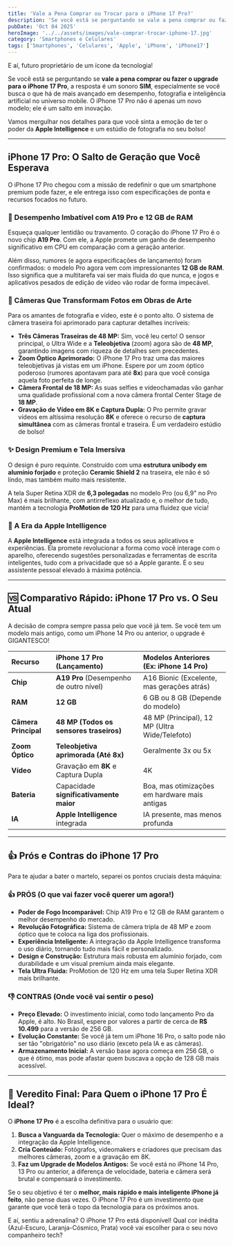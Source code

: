 ```yaml
---
title: 'Vale a Pena Comprar ou Trocar para o iPhone 17 Pro?'
description: 'Se você está se perguntando se vale a pena comprar ou fazer o upgrade para o iPhone 17 Pro, a resposta é um sonoro SIM, especialmente se você busca o que há de mais avançado em desempenho, fotografia e inteligência artificial no universo mobile.'
pubDate: 'Oct 04 2025'
heroImage: '../../assets/images/vale-comprar-trocar-iphone-17.jpg'
category: 'Smartphones e Celulares'
tags: ['Smartphones', 'Celulares', 'Apple', 'iPhone', 'iPhone17']
---
```


E aí, futuro proprietário de um ícone da tecnologia!

Se você está se perguntando se **vale a pena comprar ou fazer o upgrade para o iPhone 17 Pro**, a resposta é um sonoro **SIM**, especialmente se você busca o que há de mais avançado em desempenho, fotografia e inteligência artificial no universo mobile. O iPhone 17 Pro não é apenas um novo modelo; ele é um salto em inovação.

Vamos mergulhar nos detalhes para que você sinta a emoção de ter o poder da **Apple Intelligence** e um estúdio de fotografia no seu bolso!

---

<ProductCard sku="MLB1055308781" badge="destaque" />

## iPhone 17 Pro: O Salto de Geração que Você Esperava

O iPhone 17 Pro chegou com a missão de redefinir o que um smartphone premium pode fazer, e ele entrega isso com especificações de ponta e recursos focados no futuro.

### 🚀 Desempenho Imbatível com A19 Pro e 12 GB de RAM

Esqueça qualquer lentidão ou travamento. O coração do iPhone 17 Pro é o novo chip **A19 Pro**. Com ele, a Apple promete um ganho de desempenho significativo em CPU em comparação com a geração anterior.

Além disso, rumores (e agora especificações de lançamento) foram confirmados: o modelo Pro agora vem com impressionantes **12 GB de RAM**. Isso significa que a multitarefa vai ser mais fluida do que nunca, e jogos e aplicativos pesados de edição de vídeo vão rodar de forma impecável.

### 📸 Câmeras Que Transformam Fotos em Obras de Arte

Para os amantes de fotografia e vídeo, este é o ponto alto. O sistema de câmera traseira foi aprimorado para capturar detalhes incríveis:

* **Três Câmeras Traseiras de 48 MP:** Sim, você leu certo! O sensor principal, o Ultra Wide e a **Teleobjetiva** (zoom) agora são de **48 MP**, garantindo imagens com riqueza de detalhes sem precedentes.
* **Zoom Óptico Aprimorado:** O iPhone 17 Pro traz uma das maiores teleobjetivas já vistas em um iPhone. Espere por um zoom óptico poderoso (rumores apontavam para até **8x**) para que você consiga aquela foto perfeita de longe.
* **Câmera Frontal de 18 MP:** As suas selfies e videochamadas vão ganhar uma qualidade profissional com a nova câmera frontal Center Stage de **18 MP**.
* **Gravação de Vídeo em 8K e Captura Dupla:** O Pro permite gravar vídeos em altíssima resolução **8K** e oferece o recurso de **captura simultânea** com as câmeras frontal e traseira. É um verdadeiro estúdio de bolso!

### ✨ Design Premium e Tela Imersiva

O design é puro requinte. Construído com uma **estrutura unibody em alumínio forjado** e proteção **Ceramic Shield 2** na traseira, ele não é só lindo, mas também muito mais resistente.

A tela Super Retina XDR de **6,3 polegadas** no modelo Pro (ou 6,9" no Pro Max) é mais brilhante, com antirreflexo atualizado e, o melhor de tudo, mantém a tecnologia **ProMotion de 120 Hz** para uma fluidez que vicia!

### 🧠 A Era da Apple Intelligence

A **Apple Intelligence** está integrada a todos os seus aplicativos e experiências. Ela promete revolucionar a forma como você interage com o aparelho, oferecendo sugestões personalizadas e ferramentas de escrita inteligentes, tudo com a privacidade que só a Apple garante. É o seu assistente pessoal elevado à máxima potência.

---

## 🆚 Comparativo Rápido: iPhone 17 Pro vs. O Seu Atual

A decisão de compra sempre passa pelo que você já tem. Se você tem um modelo mais antigo, como um iPhone 14 Pro ou anterior, o upgrade é GIGANTESCO!

| Recurso | iPhone 17 Pro (Lançamento) | Modelos Anteriores (Ex: iPhone 14 Pro) |
| :--- | :--- | :--- |
| **Chip** | **A19 Pro** (Desempenho de outro nível) | A16 Bionic (Excelente, mas gerações atrás) |
| **RAM** | **12 GB** | 6 GB ou 8 GB (Depende do modelo) |
| **Câmera Principal** | **48 MP (Todos os sensores traseiros)** | 48 MP (Principal), 12 MP (Ultra Wide/Telefoto) |
| **Zoom Óptico** | **Teleobjetiva aprimorada (Até 8x)** | Geralmente 3x ou 5x |
| **Vídeo** | Gravação em **8K** e Captura Dupla | 4K |
| **Bateria** | Capacidade **significativamente maior** | Boa, mas otimizações em hardware mais antigas |
| **IA** | **Apple Intelligence** integrada | IA presente, mas menos profunda |

---

## 👍 Prós e Contras do iPhone 17 Pro

Para te ajudar a bater o martelo, separei os pontos cruciais desta máquina:

### 👍 PRÓS (O que vai fazer você querer um agora!)

* **Poder de Fogo Incomparável:** Chip A19 Pro e 12 GB de RAM garantem o melhor desempenho do mercado.
* **Revolução Fotográfica:** Sistema de câmera tripla de 48 MP e zoom óptico que te coloca na liga dos profissionais.
* **Experiência Inteligente:** A integração da Apple Intelligence transforma o uso diário, tornando tudo mais fácil e personalizado.
* **Design e Construção:** Estrutura mais robusta em alumínio forjado, com durabilidade e um visual premium ainda mais elegante.
* **Tela Ultra Fluida:** ProMotion de 120 Hz em uma tela Super Retina XDR mais brilhante.

### 👎 CONTRAS (Onde você vai sentir o peso)

* **Preço Elevado:** O investimento inicial, como todo lançamento Pro da Apple, é alto. No Brasil, espere por valores a partir de cerca de **R$ 10.499** para a versão de 256 GB.
* **Evolução Constante:** Se você já tem um iPhone 16 Pro, o salto pode não ser tão "obrigatório" no uso diário (exceto pela IA e as câmeras).
* **Armazenamento Inicial:** A versão base agora começa em 256 GB, o que é ótimo, mas pode afastar quem buscava a opção de 128 GB mais acessível.

---

## 🎯 Veredito Final: Para Quem o iPhone 17 Pro É Ideal?

O **iPhone 17 Pro** é a escolha definitiva para o usuário que:

1.  **Busca a Vanguarda da Tecnologia:** Quer o máximo de desempenho e a integração da Apple Intelligence.
2.  **Cria Conteúdo:** Fotógrafos, videomakers e criadores que precisam das melhores câmeras, zoom e a gravação em 8K.
3.  **Faz um Upgrade de Modelos Antigos:** Se você está no iPhone 14 Pro, 13 Pro ou anterior, a diferença de velocidade, bateria e câmera será brutal e compensará o investimento.

Se o seu objetivo é ter o **melhor, mais rápido e mais inteligente iPhone já feito**, não pense duas vezes. O iPhone 17 Pro é um investimento que garante que você terá o topo da tecnologia para os próximos anos.

E aí, sentiu a adrenalina? O iPhone 17 Pro está disponível! Qual cor inédita (Azul-Escuro, Laranja-Cósmico, Prata) você vai escolher para o seu novo companheiro tech?

<ProductCard sku="MLB1055309028" />